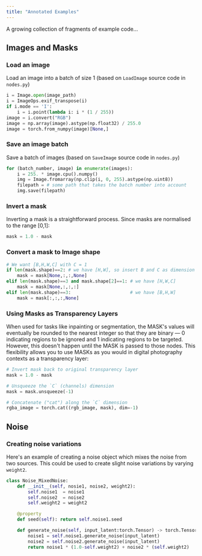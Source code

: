 ```yaml
---
title: "Annotated Examples"
---
```


A growing collection of fragments of example code...

## Images and Masks

### Load an image

Load an image into a batch of size 1 (based on `LoadImage` source code in `nodes.py`)
```python
i = Image.open(image_path)
i = ImageOps.exif_transpose(i)
if i.mode == 'I':
    i = i.point(lambda i: i * (1 / 255))
image = i.convert("RGB")
image = np.array(image).astype(np.float32) / 255.0
image = torch.from_numpy(image)[None,]
```

### Save an image batch

Save a batch of images (based on `SaveImage` source code in `nodes.py`)
```python     
for (batch_number, image) in enumerate(images):
    i = 255. * image.cpu().numpy()
    img = Image.fromarray(np.clip(i, 0, 255).astype(np.uint8))
    filepath = # some path that takes the batch number into account
    img.save(filepath)
```

### Invert a mask

Inverting a mask is a straightforward process. Since masks are normalised to the range [0,1]:

```python
mask = 1.0 - mask
```

### Convert a mask to Image shape

```Python
# We want [B,H,W,C] with C = 1
if len(mask.shape)==2: # we have [H,W], so insert B and C as dimension 1
    mask = mask[None,:,:,None]
elif len(mask.shape)==3 and mask.shape[2]==1: # we have [H,W,C]
    mask = mask[None,:,:,:]
elif len(mask.shape)==3:                      # we have [B,H,W]
    mask = mask[:,:,:,None]
```

### Using Masks as Transparency Layers

When used for tasks like inpainting or segmentation, the MASK's values will eventually be rounded to the nearest integer so that they are binary — 0 indicating regions to be ignored and 1 indicating regions to be targeted. However, this doesn't happen until the MASK is passed to those nodes. This flexibility allows you to use MASKs as you would in digital photography contexts as a transparency layer:

```python
# Invert mask back to original transparency layer
mask = 1.0 - mask

# Unsqueeze the `C` (channels) dimension
mask = mask.unsqueeze(-1)

# Concatenate ("cat") along the `C` dimension
rgba_image = torch.cat((rgb_image, mask), dim=-1)
```

## Noise

### Creating noise variations

Here's an example of creating a noise object which mixes the noise from two sources. This could be used to create slight noise variations by varying `weight2`.

```python
class Noise_MixedNoise:
    def __init__(self, nosie1, noise2, weight2):
        self.noise1  = noise1
        self.noise2  = noise2
        self.weight2 = weight2

    @property
    def seed(self): return self.noise1.seed

    def generate_noise(self, input_latent:torch.Tensor) -> torch.Tensor:
        noise1 = self.noise1.generate_noise(input_latent)
        noise2 = self.noise2.generate_noise(input_latent)
        return noise1 * (1.0-self.weight2) + noise2 * (self.weight2)
```